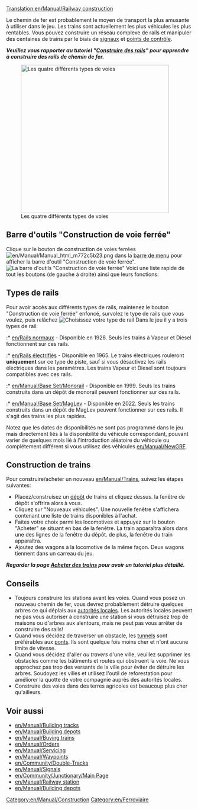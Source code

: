 [[Translation:en/Manual/Railway construction]]

{{fr/Manual/Table des matières}}

Le chemin de fer est probablement le moyen de transport la plus amusante à utiliser dans le jeu.  Les trains sont actuellement les plus véhicules les plus rentables. Vous pouvez construire un réseau complexe de rails et manipuler des centaines de trains par le biais de [[en/Manual/Signals|signaux]] et [[en/Manual/Waypoints|points de contrôle]].

'''''Veuillez vous rapporter au tutoriel "[[en/Manual/Building tracks|Construire des rails]]" pour apprendre à construire des rails de chemin de fer.'''''

[[File:fr/Manual/4 Types of railway.png|thumb|none|400px|Les quatre différents types de voies]]

==Barre d'outils "Construction de voie ferrée"==
Clique sur le bouton de construction de voies ferrées [[File:en/Manual/Manual html m772c5b23.png]] dans la [[en/Manual/Game interface#the-menu-bar|barre de menu]] pour afficher la barre d'outil "Construction de voie ferrée".
[[File:fr/Manual/Railroad Construction.png|none|frame|La barre d'outils "Construction de voie ferrée"]]
Voici une liste rapide de tout les boutons (de gauche à droite) ainsi que leurs fonctions:
{{fr/Manual/Barre voie ferrée}}

==Types de rails==
Pour avoir accès aux différents types de rails, maintenez le bouton "Construction de voie ferrée" enfoncé, survolez le type de rails que vous voulez, puis relâchez
[[File:fr/Manual/Openttd-rail1.png|none|frame|Choisissez votre type de rail]]
Dans le jeu il y a trois types de rail: 
:* [[en/Rails normaux]] - Disponible en 1926. Seuls les trains à Vapeur et Diesel fonctionnent sur ces rails.
:* [[en/Rails électrifiés]] - Disponible en 1965. Le trains électriques rouleront '''uniquement''' sur ce type de piste, sauf si vous désactivez les rails électriques dans les paramètres. Les trains Vapeur et Diesel sont toujours compatibles avec ces rails.
:* [[en/Manual/Base Set/Monorail]] - Disponible en 1999. Seuls les trains construits dans un dépôt de monorail peuvent fonctionner sur ces rails.
:* [[en/Manual/Base Set/MagLev]] - Disponible en 2022. Seuls les trains construits dans un dépôt de MagLev peuvent fonctionner sur ces rails. Il s'agit des trains les plus rapides.

Notez que les dates de disponibilités ne sont pas programmé dans le jeu mais directement liés à la disponibilité du véhicule correspondant, pouvant varier de quelques mois lié à l'introduction aléatoire du véhicule ou complétement différent si vous utilisez des véhicules [[en/Manual/NewGRF]].

==Construction de trains==
Pour construire/acheter un nouveau [[en/Manual/Trains]], suivez les étapes suivantes:
*Placez/construisez un [[en/Manual/Depots|dépôt]] de trains et cliquez dessus. la fenêtre de dépôt s'offrira alors à vous. 
*Cliquez sur "Nouveaux véhicules". Une nouvelle fenêtre s'affichera contenant une liste de trains disponibles à l'achat. 
*Faites votre choix parmi les locomotives et appuyez sur le bouton "Acheter" se situant en bas de la fenêtre. La train apparaîtra alors dans une des lignes de la fenêtre du dépôt. de plus, la fenêtre du train apparaîtra. 
*Ajoutez des wagons à la locomotive de la même façon. Deux wagons tiennent dans un carreau du jeu.


'''''Regarder la page [[en/Manual/Buying trains|Acheter des trains]] pour avoir un tutoriel plus détaillé.'''''

==Conseils==
* Toujours construire les stations avant les voies. Quand vous posez un nouveau chemin de fer, vous devrez probablement détruire quelques arbres ce qui déplais aux [[en/Manual/Local authority|autorités locales]]. Les autorités locales peuvent ne pas vous autoriser à construire une station si vous détruisez trop de maisons ou d'arbres aux alentours, mais ne peut pas vous arrêter de construire des rails!
* Quand vous décidez de traverser un obstacle, les [[en/Manual/Tunnels|tunnels]] sont préférables aux  [[en/Manual/Bridges|ponts]]. Ils sont quelque fois moins cher et n'ont aucune limite de vitesse.
* Quand vous décidez d'aller ''au travers'' d'une ville, veuillez supprimer les obstacles comme les bâtiments et routes qui obstruent la voie. Ne vous approchez pas trop des versants de la ville pour éviter de détruire les arbres. Soudoyez les villes et utilisez l'outil de reforestation pour améliorer la quotte de votre compagnie auprès des autorités locales.
* Construire des voies dans des terres agricoles est beaucoup plus cher qu'ailleurs.

==Voir aussi==

{{fr/Attente de traduction}}

*[[en/Manual/Building tracks]]
*[[en/Manual/Building depots]]
*[[en/Manual/Buying trains]]
*[[en/Manual/Orders]]
*[[en/Manual/Servicing]]
*[[en/Manual/Waypoints]]
*[[en/Community/Double-Tracks]]
*[[en/Manual/Signals]]
*[[en/Community/Junctionary/Main Page]]
*[[en/Manual/Railway station]]
*[[en/Manual/Building depots]]

[[Category:en/Manual/Construction]]
[[Category:en/Ferroviaire]]